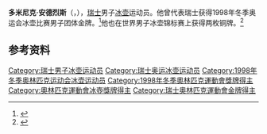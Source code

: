 {{NoteTA|G1=Sports}}
'''多米尼克·安德烈斯'''（{{lang-de|Dominic Andres}}，{{bd|1972年|10月6日||}}），[[瑞士|瑞士]]男子[[冰壶|冰壶]]运动员。他曾代表瑞士获得1998年冬季奥运会冰壶比赛男子团体金牌。<ref>{{Cite web|title=Dominic ANDRES|url=https://www.olympic.org/dominic-andres|accessdate=2021-04-10|work=International Olympic Committee|archive-date=2021-04-10|archive-url=https://web.archive.org/web/20210410225731/https://www.olympic.org/dominic-andres|dead-url=no}}</ref>他也在世界男子冰壶锦标赛上获得两枚铜牌。<ref>{{cite web|url=https://www.olympedia.org/athletes/100337|title=Dominic Andres|work=Olympedia|accessdate=2021-04-11|archive-date=2021-07-03|archive-url=https://web.archive.org/web/20210703165628/https://www.olympedia.org/athletes/100337|dead-url=no}}</ref>

== 参考资料 ==
{{reflist}}

{{奥林匹克运动会冰壶比赛男子团体冠军}}

{{Authority control}}
{{DEFAULTSORT:Andres, Dominic}}
[[Category:瑞士男子冰壶运动员|Category:瑞士男子冰壶运动员]]
[[Category:瑞士奥运冰壶运动员|Category:瑞士奥运冰壶运动员]]
[[Category:1998年冬季奥林匹克运动会冰壶运动员|Category:1998年冬季奥林匹克运动会冰壶运动员]]
[[Category:1998年冬季奧林匹克運動會獎牌得主|Category:1998年冬季奧林匹克運動會獎牌得主]]
[[Category:奧林匹克運動會冰壺獎牌得主|Category:奧林匹克運動會冰壺獎牌得主]]
[[Category:瑞士奧林匹克運動會金牌得主|Category:瑞士奧林匹克運動會金牌得主]]